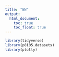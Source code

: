 ```yaml
---
title: "EW"
output: 
  html_document:
    toc: true
    toc_float: true
---
```


```r

library(tidyverse)
library(p8105.datasets)
library(plotly)

```

```r

```

